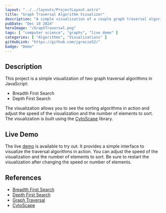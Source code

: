 ```yaml
---
layout: "../../layouts/ProjectLayout.astro"
title: "Graph Traversal Algorithm Visualizer"
description: "A simple visualization of a couple graph traversal algorithms in Javascript."
pubDate: "Dec 18 2024"
heroImage: "/GraphTraversal.png"
tags: [ "computer science", "graphs", "live demo" ]
categories: [ "Algorithms", "Visualizations" ]
gitHubLink: "https://github.com/jgracie52/"
badge: "Demo"
---
```


## Description 

This project is a simple visualization of two graph traversal algorithms in JavaScript:

- Breadth First Search
- Depth First Search

The visualization allows you to see the sorting algorithms in action and adjust the speed of the visualization and the number of elements to sort. The visualization is built using the [CytoScape](https://js.cytoscape.org/) library.

## Live Demo

The live <a href="/demos/graphtraversal">demo</a> is available to try out. It provides a simple interface to visualize the traversal algorithms in action. You can adjust the speed of the visualization and the number of elements to sort. Be sure to restart the visualization after changing the speed or number of elements.


## References

- [Breadth First Search](https://en.wikipedia.org/wiki/Breadth-first_search)
- [Depth First Search](https://en.wikipedia.org/wiki/Depth-first_search)
- [Graph Traversal](https://en.wikipedia.org/wiki/Graph_traversal)
- [CytoScape](https://js.cytoscape.org/)